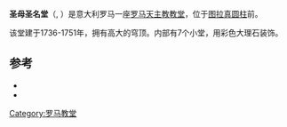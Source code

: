 {{Infobox religious building
| building_name=圣母圣名堂<br/> <small>Santissimo Nome di Maria al Foro Traiano {{it icon}}<br/> Ss. Nominis Mariae ad forum Traiani {{la icon}}</small>
| image= Santissimo-nome.JPG
| location= 意大利罗马
| geo = {{coord|41|53|46.11|N|12|29|04.40|E|type:landmark_region:IT_scale:10000|display=inline,title}}
| religious_affiliation=[[罗马天主教|罗马天主教]]
| architect=Antoine Derizet
| architecture_type= [[教堂|教堂]]
| architecture_style= [[巴洛克|巴洛克]]
| specifications=yes
| facade_direction= SE
| groundbreaking= 1736
| year_completed= 1751
| length=  {{convert|30|m|ft}}
| width= {{convert|25|m|ft}}
}}
'''圣母圣名堂'''（{{lang-it|Santissimo Nome di Maria al Foro Traiano}}, {{lang-la|Ss. Nominis Mariae ad forum Traiani}}）是意大利罗马一座[[罗马天主教|罗马天主教]][[教堂|教堂]]，位于[[图拉真圆柱|图拉真圆柱]]前。 

该堂建于1736-1751年，拥有高大的穹顶。内部有7个小堂，用彩色大理石装饰。

== 参考 ==
{{commonscat|Santissimo Nome di Maria al Foro Traiano}}
* {{cite web| url = http://www.vicariatusurbis.org/?page_id=188&ID=948| title = Santissimo Nome di Maria al Foro Traiano| publisher = Vicariato de Roma| language = it| access-date = 2016-09-04| archive-url = https://archive.today/20180523091300/http://www.vicariatusurbis.org/?page_id=188&ID=948| archive-date = 2018-05-23| dead-url = yes}}
* {{cite web| url = http://www.gcatholic.org/churches/rome/948.htm| title = Santissimo Nome di Maria al Foro Traiano| publisher = GCatholic| accessdate = 2016-09-04| archive-date = 2020-08-11| archive-url = https://web.archive.org/web/20200811214832/http://www.gcatholic.org/churches/rome/948.htm| dead-url = no}}

{{罗马地标}}
[[Category:罗马教堂|Category:罗马教堂]]